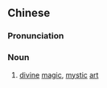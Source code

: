 {{also|神术}}
==Chinese==
{{zh-forms|s=神术}}

===Pronunciation===
{{zh-pron
|m=shénshù
|cat=n
}}

===Noun===
{{zh-noun}}

# [[divine]] [[magic]], [[mystic]] [[art]]